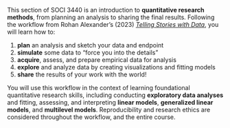 This section of SOCI 3440 is an introduction to **quantitative research methods**, from planning an analysis to sharing the final results. Following the workflow from Rohan Alexander's (2023) *[Telling Stories with Data](https://tellingstorieswithdata.com)*, you will learn how to:

1. **plan** an analysis and sketch your data and endpoint 
2. **simulate** some data to "force you into the details"
3. **acquire**, assess, and prepare empirical data for analysis
4. **explore** and analyze data by creating visualizations and fitting models
5. **share** the results of your work with the world!

You will use this workflow in the context of learning foundational quantitative research skills, including conducting **exploratory data analyses** and fitting, assessing, and interpreting **linear models**, **generalized linear models**, and **multilevel models**. Reproducibility and research ethics are considered throughout the workflow, and the entire course.